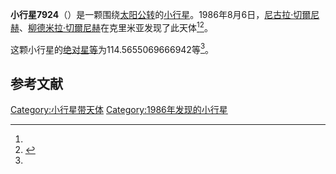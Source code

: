 {{Infobox planet
| bgcolour = #FFFFC0
| name = 7924 Simbirsk
| symbol = 
| image = 
| caption = 
| discovery = yes
| discovery_ref = 
| discoverer = [[尼古拉·切爾尼赫|尼古拉·切爾尼赫]]、[[柳德米拉·切爾尼赫|柳德米拉·切爾尼赫]]
| discovery_site = [[克里米亚|克里米亚]] 
| discovered = 1986年8月6日
| designations = yes
| mp_name = 
| named_after = 
| alt_names = 1986 PW4/ 1981 TV3 / 1989 AL4
| mp_category = [[主带小行星|主带小行星]]
| orbit_ref = <ref name="a">[http://ssd.jpl.nasa.gov/sbdb.cgi?sstr=7924 7924 Simbirsk] {{Wayback|url=http://ssd.jpl.nasa.gov/sbdb.cgi?sstr=7924 |date=20210813021836 }}，小行星數據庫瀏覽器（JPL Small-Body Database Browser）－[[美国国家航空航天局|美国国家航空航天局]]喷气推进实验室</ref>
| epoch = 2456400.5 (2013年4月18日更新)
| aphelion = {{convert|3.612807447103318|AU|km|3|abbr=on|lk=out}}
| perihelion = {{convert|2.588440122409761|AU|km|3|abbr=on}}
| semimajor = {{convert|3.10062378475654|AU|km|3|abbr=on}}
| eccentricity = 0.165187297
| period = 1994.215273 [[日|日]]<br />5.46[[儒略年|儒略年]]
| avg_speed = 
| inclination = 1.158517105998257
| asc_node = 191.081901149878
| mean_anomaly = 
| arg_peri = 114.5655069666942
| satellites = 
| physical_characteristics = yes
| dimensions = 
| mass = 
| density = 
| surface_grav = 
| escape_velocity = 
| sidereal_day = 
| axial_tilt = 
| pole_ecliptic_lat = 
| pole_ecliptic_lon = 
| albedo = 
| temperatures= 
| temp_name1 = 
| mean_temp_1 = 
| max_temp_1 = 
| temp_name2 = 
| max_temp_2 = 
| spectral_type = 
| abs_magnitude = 114.5655069666942
}}

'''小行星7924'''（{{lang-en|7924 Simbirsk}}）是一颗围绕[[太阳|太阳]][[公转|公转]]的[[小行星|小行星]]。1986年8月6日，[[尼古拉·切爾尼赫|尼古拉·切爾尼赫]]、[[柳德米拉·切爾尼赫|柳德米拉·切爾尼赫]]在克里米亚发现了此天体<ref name="a" /><ref>{{cite news|title=小行星列表|url=http://cfa-www.harvard.edu/iau/lists/NumberedMPs.txt|accessdate=2013-07-08|newspaper=哈佛大学|archive-date=2008-05-17|archive-url=https://web.archive.org/web/20080517010638/http://cfa-www.harvard.edu/iau/lists/NumberedMPs.txt|dead-url=no}}</ref>。

这颗小行星的[[绝对星等|绝对星等]]为114.5655069666942等<ref name="a" />。

==参考文献==
{{reflist}}
{{Minor Planet Number|[[小行星7923|小行星7923]]|[[小行星7925|小行星7925]]}}

{{小天体}}

[[Category:小行星带天体|Category:小行星带天体]]
[[Category:1986年发现的小行星|Category:1986年发现的小行星]]

{{asteroid-stub}}